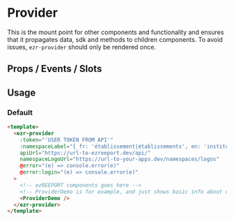 
<Meta of={EzrProviderStories} />

# Provider

This is the mount point for other components and functionality and ensures that it propagates
data, sdk and methods to children components. To avoid issues, `ezr-provider` should only be rendered
once.

## Props / Events / Slots

<Controls />

## Usage

### Default

```html
<template>
  <ezr-provider
    :token="'USER TOKEN FROM API'"
    :namespaceLabel="{ fr: 'établissement|établissements', en: 'institution|institutions' }"
    apiUrl="https://url-to-ezreeport.dev/api/"
    namespaceLogoUrl="https://url-to-your-apps.dev/namespaces/logos"
    @error="(e) => console.error(e)"
    @error:login="(e) => console.error(e)"
  >
    <!-- ezREEPORT components goes here -->
    <!-- ProviderDemo is for example, and just shows basic info about current user -->
    <ProviderDemo />
  </ezr-provider>
</template>
```

<Story of={EzrProviderStories.OptionsAPI} />